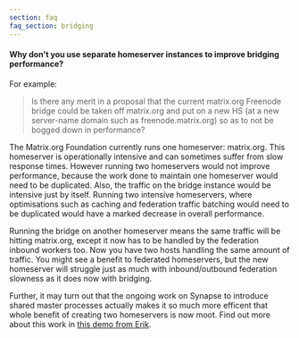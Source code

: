 ```yaml
---
section: faq
faq_section: bridging
---
```


#### Why don't you use separate homeserver instances to improve bridging performance?

For example:

> Is there any merit in a proposal that the current matrix.org Freenode bridge could be taken off matrix.org and put on a new HS (at a new server-name domain such as freenode.matrix.org) so as to not be bogged down in performance?

The Matrix.org Foundation currently runs one homeserver: matrix.org. This homeserver is operationally intensive and can sometimes suffer from slow response times. However running two homeservers would not improve performance, because the work done to maintain one homeserver would need to be duplicated. Also, the traffic on the bridge instance would be intensive just by itself. Running two intensive homeservers, where optimisations such as caching and federation traffic batching would need to be duplicated would have a marked decrease in overall performance.

Running the bridge on another homeserver means the same traffic will be hitting matrix.org, except it now has to be handled by the federation inbound workers too. Now you have two hosts handling the same amount of traffic. You might see a benefit to federated homeservers, but the new homeserver will struggle just as much with inbound/outbound federation slowness as it does now with bridging.

Further, it may turn out that the ongoing work on Synapse to introduce shared master processes actually makes it so much more efficent that whole benefit of creating two homeservers is now moot. Find out more about this work in [this demo from Erik](https://www.youtube.com/watch?v=IwOSQ9X4_I8&t=330s).
